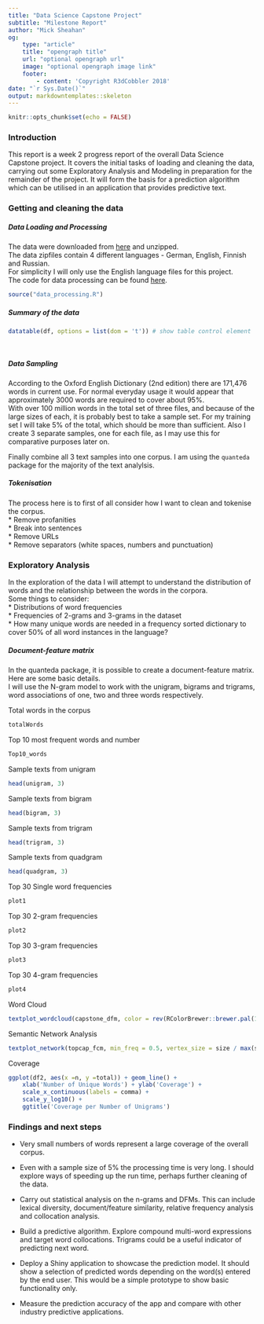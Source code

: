 ```yaml
---
title: "Data Science Capstone Project"
subtitle: "Milestone Report"
author: "Mick Sheahan"
og:
    type: "article"
    title: "opengraph title"
    url: "optional opengraph url"
    image: "optional opengraph image link"
    footer:
        - content: 'Copyright R3dCobbler 2018'
date: "`r Sys.Date()`"
output: markdowntemplates::skeleton
---
```


```r
knitr::opts_chunk$set(echo = FALSE)
```

### Introduction

This report is a week 2 progress report of the overall Data Science Capstone project.
It covers the initial tasks of loading and cleaning the data, carrying out some Exploratory Analysis and Modeling in preparation for the remainder of the project.
It will form the basis for a prediction algorithm which can be utilised in an application that provides predictive text.

### Getting and cleaning the data

##### Data Loading and Processing  
The data were downloaded from [here](https://d396qusza40orc.cloudfront.net/dsscapstone/dataset/Coursera-SwiftKey.zip) and unzipped.  
The data zipfiles contain 4 different languages - German, English, Finnish and Russian.   
For simplicity I will only use the English language files for this project.   
The code for data processing can be found [here](https://github.com/R3dCobbler/Coursera_Capstone-MilestoneReport/blob/master/data_processing.R).

```r
source("data_processing.R")
```

##### Summary of the data   

```r
datatable(df, options = list(dom = 't')) # show table control element 

  
```      
       
##### Data Sampling   

According to the Oxford English Dictionary (2nd edition) there are 171,476 words in current use. For normal everyday usage it would appear that approximately 3000 words are required to cover about 95%.    
With over 100 million words in the total set of three files, and because of the large sizes of each, it is probably best to take a sample set. For my training set I will take 5% of the total, which should be more than sufficient. Also I create 3 separate samples, one for each file, as I may use this for comparative purposes later on.  

Finally combine all 3 text samples into one corpus. I am using the `quanteda` package for the majority of the text analylsis.

##### Tokenisation  

The process here is to first of all consider how I want to clean and tokenise the corpus.   
* Remove profanities    
* Break into sentences        
* Remove URLs         
* Remove separators (white spaces, numbers and punctuation)   

### Exploratory Analysis    
In the exploration of the data I will attempt to understand the distribution of words and the relationship between the words in the corpora.   
Some things to consider:   
* Distributions of word frequencies   
* Frequencies of 2-grams and 3-grams in the dataset   
* How many unique words are needed in a frequency sorted dictionary to cover 50% of all word instances in the language?   

##### Document-feature matrix

In the quanteda package, it is possible to create a document-feature matrix. Here are some basic details.   
I will use the N-gram model to work with the unigram, bigrams and trigrams, word associations of one, two and three words respectively. 

Total words in the corpus  
```r
totalWords
```

Top 10 most frequent words and number  
```r
Top10_words
```
  
Sample texts from unigram  
```r
head(unigram, 3) 
```
  
Sample texts from bigram  
```r
head(bigram, 3)
```
  
Sample texts from trigram  
```r
head(trigram, 3) 
```
  
Sample texts from quadgram  
```r
head(quadgram, 3)
```

Top 30 Single word frequencies   

```r
plot1
```
   
Top 30 2-gram frequencies   

```r
plot2
```
   
Top 30 3-gram frequencies   

```r
plot3
```
  
Top 30 4-gram frequencies   

```r
plot4
```

Word Cloud   

```r
textplot_wordcloud(capstone_dfm, color = rev(RColorBrewer::brewer.pal(10, "RdBu")), max_words = 300)
```

Semantic Network Analysis   

```r
textplot_network(topcap_fcm, min_freq = 0.5, vertex_size = size / max(size) * 4)
```
   
Coverage   

```r
ggplot(df2, aes(x =n, y =total)) + geom_line() + 
    xlab('Number of Unique Words') + ylab('Coverage') + 
    scale_x_continuous(labels = comma) +
    scale_y_log10() +
    ggtitle('Coverage per Number of Unigrams')
```
   


### Findings and next steps   

* Very small numbers of words represent a large coverage of the overall corpus.    

* Even with a sample size of 5% the processing time is very long. I should explore ways of speeding up the run time, perhaps further cleaning of the data.      

* Carry out statistical analysis on the n-grams and DFMs. This can include lexical diversity, document/feature similarity, relative frequency analysis and collocation analysis.    

* Build a predictive algorithm. Explore compound multi-word expressions and target word collocations. Trigrams could be a useful indicator of predicting next word.    

* Deploy a Shiny application to showcase the prediction model. It should show a selection of predicted words depending on the word(s) entered by the end user. This would be a simple prototype to show basic functionality only.  

* Measure the prediction accuracy of the app and compare with other industry predictive applications.    







